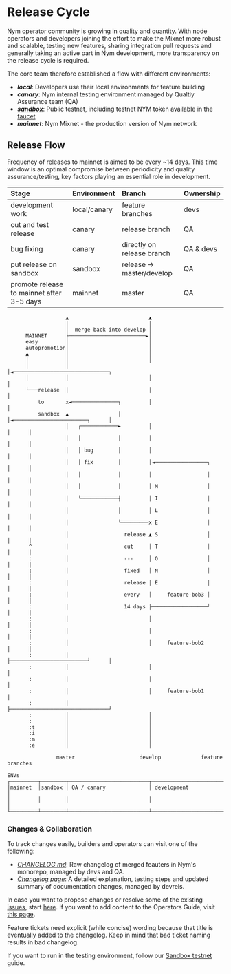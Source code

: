 
# Release Cycle

Nym operator community is growing in quality and quantity. With node operators and developers joining the effort to make the Mixnet more robust and scalable, testing new features, sharing integration pull requests and generally taking an active part in Nym development, more transparency on the release cycle is required.

The core team therefore established a flow with different environments:

- ***local***: Developers use their local environments for feature building
- ***canary***: Nym internal testing environment managed by Qualtiy Assurance team (QA)
- [***sandbox***](sandbox.mdx): Public testnet, including testnet NYM token available in the [faucet](sandbox.mdx#sandbox-token-faucet)
- ***mainnet***: Nym Mixnet - the production version of Nym network

## Release Flow

Frequency of releases to mainnet is aimed to be every ~14 days. This time window is an optimal compromise between periodicity and quality assurance/testing, key factors playing an essential role in development.

| **Stage**                                 | **Environment** | **Branch**                 | **Ownership** |
| :--                                       | :--             | :--                        | :--           |
| development work                          | local/canary    | feature branches           | devs          |
| cut and test release                      | canary          | release branch             | QA            |
| bug fixing                                | canary          | directly on release branch | QA & devs     |
| put release on sandbox                    | sandbox         | release -> master/develop  | QA            |
| promote release to mainnet after 3-5 days | mainnet         | master                     | QA            |

```ascii
                   ▲                          ▲
                   │                          │
                   │  merge back into develop │
      MAINNET      ├─────────────────────────►│
      easy         │                          │
      autopromotion│                          │
      ▲            │                          │
      │            │                          │
      │            │                          │◄───────────────────────────────┐
      │            │                          │                                │
      └───release  │                          │                                │
          to       x◄───────────────┐         │                                │
          sandbox  ▲                │         │◄────────────────────────┐      │
                   │   ┌────────────►         │                         │      │
                   │   │            │         │                         │      │
                   │   │ bug        │         │                         │      │
                   │   │ fix        │         │◄─────────────────┐      │      │
                   │   │            │         │                  │      │      │
                   │   │            │         │ M                │      │      │
                   │   └────────────┤         │ I                │      │      │
                   │                │         │ L                │      │      │
                   │                └─────────x E                │      │      │
                   │                  release ▲ S                │      │      │
       ^           │                  cut     │ T                │      │      │
       :           │                  ---     │ O                │      │      │
       :           │                  fixed   │ N                │      │      │
       :           │                  release │ E                │      │      │
       :           │                  every   │     feature-bob3 │      │      │
       :           │                  14 days ├──────────────────┘      │      │
       :           │                          │                         │      │
       :           │                          │                         │      │
       :           │                          │     feature-bob2        │      │
       :           │                          ├─────────────────────────┘      │
       :           │                          │                                │
       :           │                          │                                │
       :           │                          │     feature-bob1               │
       :           │                          ├────────────────────────────────┘
       :           │                          │
       :           │                          │
       :t          │                          │
       :i          │                          │
       :m          │                          │
       :e          │                          │

                master                     develop             feature branches

ENVs
┌─────────┬────────┬──────────────────────────┬─────────────────────────────────┐
│mainnet  │sandbox │ QA / canary              │ development                     │
│         │        │                          │                                 │
└─────────┴────────┴──────────────────────────┴─────────────────────────────────┘
```

### Changes & Collaboration

To track changes easily, builders and operators can visit one of the following:

- [*CHANGELOG.md*](https://github.com/nymtech/nym/blob/master/CHANGELOG.md): Raw changelog of merged feauters in Nym's monorepo, managed by devs and QA.
- [*Changelog page*](changelog.mdx): A detailed explanation, testing steps and updated summary of documentation changes, managed by devrels.

In case you want to propose changes or resolve some of the existing [issues](https://github.com/nymtech/nym/issues), start [here](https://github.com/nymtech/nym/issues/new/choose). If you want to add content to the Operators Guide, visit [this page](legal/add-content.mdx).

<Callout>
Feature tickets need explicit (while concise) wording because that title is eventually added to the changelog. Keep in mind that bad ticket naming results in bad changelog.

If you want to run in the testing environment, follow our [Sandbox testnet](sandbox.mdx) guide.
</Callout>
